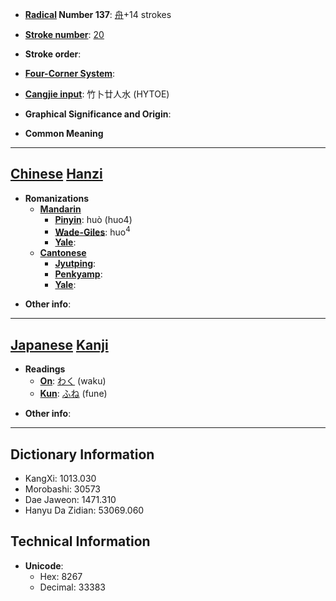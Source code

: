 * '''[[Wiktionary:Chinese radical index| Radical]] Number 137''': [[Wiktionary:Chinese radical index 舟|舟]]+14 strokes

* '''[[Wiktionary:Chinese total strokes index|Stroke number]]''': [[Wiktionary:Chinese total strokes index 20|20]]

* '''Stroke order''': 

* '''[[Wiktionary:Chinese four corner index|Four-Corner System]]''': 

* '''[[Wiktionary:Chinese Cangjie index|Cangjie input]]''': 竹卜廿人水 (HYTOE)

* '''Graphical Significance and Origin''': 

* '''Common Meaning'''

----

== [[Chinese]] [[Hanzi]] ==

* '''Romanizations'''
** '''[[Mandarin]]'''
*** '''[[Pinyin]]''': huò (huo4)
*** '''[[Wade-Giles]]''': huo<sup>4</sup>
*** '''[[Yale]]''': 
** '''[[Cantonese]]'''
*** '''[[Jyutping]]''':
*** '''[[Penkyamp]]''': 
*** '''[[Yale]]''': 

* '''Other info''': 

----

== [[Japanese]] [[Kanji]] ==

* '''Readings'''
** '''[[On]]''': [[わく]] (waku)
** '''[[Kun]]''': [[ふね]] (fune)

* '''Other info''':  

----

== Dictionary Information ==

* KangXi: 1013.030
* Morobashi: 30573
* Dae Jaweon: 1471.310
* Hanyu Da Zidian: 53069.060

== Technical Information ==

* '''Unicode''':
** Hex: 8267
** Decimal: 33383